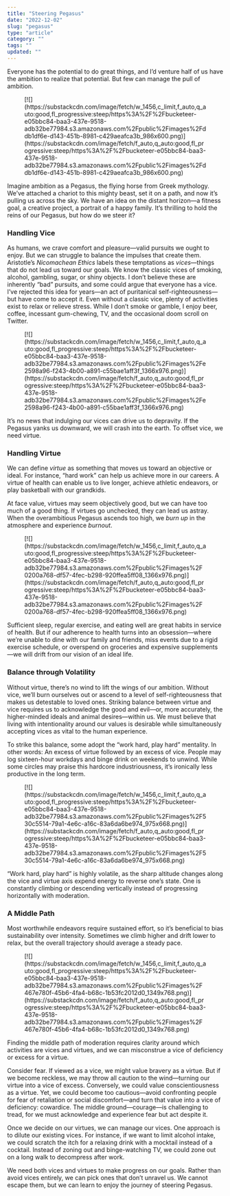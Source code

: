 ```yaml
---
title: "Steering Pegasus"
date: "2022-12-02"
slug: "pegasus"
type: "article"
category: ""
tags: ""
updated: ""
---
```


Everyone has the potential to do great things, and I’d venture half of us have the ambition to realize that potential. But few can manage the pull of ambition.

<figure class="wp-block-image">[![](https://substackcdn.com/image/fetch/w_1456,c_limit,f_auto,q_auto:good,fl_progressive:steep/https%3A%2F%2Fbucketeer-e05bbc84-baa3-437e-9518-adb32be77984.s3.amazonaws.com%2Fpublic%2Fimages%2Fddb1df6e-d143-451b-8981-c429aeafca3b_986x600.png)](https://substackcdn.com/image/fetch/f_auto,q_auto:good,fl_progressive:steep/https%3A%2F%2Fbucketeer-e05bbc84-baa3-437e-9518-adb32be77984.s3.amazonaws.com%2Fpublic%2Fimages%2Fddb1df6e-d143-451b-8981-c429aeafca3b_986x600.png)</figure>Imagine ambition as a Pegasus, the flying horse from Greek mythology. We’ve attached a chariot to this mighty beast, set it on a path, and now it’s pulling us across the sky. We have an idea on the distant horizon—a fitness goal, a creative project, a portrait of a happy family. It’s thrilling to hold the reins of our Pegasus, but how do we steer it?

### Handling Vice

As humans, we crave comfort and pleasure—valid pursuits we ought to enjoy. But we can struggle to balance the impulses that create them. Aristotle’s *Nicomachean Ethics* labels these temptations as *vices*—things that do not lead us toward our goals. We know the classic vices of smoking, alcohol, gambling, sugar, or shiny objects. I don’t believe these are inherently “bad” pursuits, and some could argue that everyone has a vice. I’ve rejected this idea for years—an act of puritanical self-righteousness—but have come to accept it. Even without a classic vice, plenty of activities exist to relax or relieve stress. While I don’t smoke or gamble, I enjoy beer, coffee, incessant gum-chewing, TV, and the occasional doom scroll on Twitter.

<figure class="wp-block-image">[![](https://substackcdn.com/image/fetch/w_1456,c_limit,f_auto,q_auto:good,fl_progressive:steep/https%3A%2F%2Fbucketeer-e05bbc84-baa3-437e-9518-adb32be77984.s3.amazonaws.com%2Fpublic%2Fimages%2Fe2598a96-f243-4b00-a891-c55bae1aff3f_1366x976.png)](https://substackcdn.com/image/fetch/f_auto,q_auto:good,fl_progressive:steep/https%3A%2F%2Fbucketeer-e05bbc84-baa3-437e-9518-adb32be77984.s3.amazonaws.com%2Fpublic%2Fimages%2Fe2598a96-f243-4b00-a891-c55bae1aff3f_1366x976.png)</figure>It’s no news that indulging our vices can drive us to depravity. If the Pegasus yanks us downward, we will crash into the earth. To offset vice, we need virtue.

### Handling Virtue

We can define *virtue* as something that moves us toward an objective or ideal. For instance, “hard work” can help us achieve more in our careers. A virtue of health can enable us to live longer, achieve athletic endeavors, or play basketball with our grandkids.

At face value, virtues may seem objectively good, but we can have too much of a good thing. If virtues go unchecked, they can lead us astray. When the overambitious Pegasus ascends too high, we *burn up* in the atmosphere and experience *burnout*.

<figure class="wp-block-image">[![](https://substackcdn.com/image/fetch/w_1456,c_limit,f_auto,q_auto:good,fl_progressive:steep/https%3A%2F%2Fbucketeer-e05bbc84-baa3-437e-9518-adb32be77984.s3.amazonaws.com%2Fpublic%2Fimages%2F0200a768-df57-4fec-b298-920ffea5ff08_1366x976.png)](https://substackcdn.com/image/fetch/f_auto,q_auto:good,fl_progressive:steep/https%3A%2F%2Fbucketeer-e05bbc84-baa3-437e-9518-adb32be77984.s3.amazonaws.com%2Fpublic%2Fimages%2F0200a768-df57-4fec-b298-920ffea5ff08_1366x976.png)</figure>Sufficient sleep, regular exercise, and eating well are great habits in service of health. But if our adherence to health turns into an obsession—where we’re unable to dine with our family and friends, miss events due to a rigid exercise schedule, or overspend on groceries and expensive supplements—we will drift from our vision of an ideal life.

### Balance through Volatility

Without virtue, there’s no wind to lift the wings of our ambition. Without vice, we’ll burn ourselves out or ascend to a level of self-righteousness that makes us detestable to loved ones. Striking balance between virtue and vice requires us to acknowledge the good and evil—or, more accurately, the higher-minded ideals and animal desires—within us. We must believe that living with intentionality around our values is desirable while simultaneously accepting vices as vital to the human experience.

To strike this balance, some adopt the “work hard, play hard” mentality. In other words: An excess of virtue followed by an excess of vice. People may log sixteen-hour workdays and binge drink on weekends to unwind. While some circles may praise this hardcore industriousness, it’s ironically less productive in the long term.

<figure class="wp-block-image">[![](https://substackcdn.com/image/fetch/w_1456,c_limit,f_auto,q_auto:good,fl_progressive:steep/https%3A%2F%2Fbucketeer-e05bbc84-baa3-437e-9518-adb32be77984.s3.amazonaws.com%2Fpublic%2Fimages%2F530c5514-79a1-4e6c-a16c-83a6da6be974_975x668.png)](https://substackcdn.com/image/fetch/f_auto,q_auto:good,fl_progressive:steep/https%3A%2F%2Fbucketeer-e05bbc84-baa3-437e-9518-adb32be77984.s3.amazonaws.com%2Fpublic%2Fimages%2F530c5514-79a1-4e6c-a16c-83a6da6be974_975x668.png)</figure>“Work hard, play hard” is highly volatile, as the sharp altitude changes along the vice and virtue axis expend energy to reverse one’s state. One is constantly climbing or descending vertically instead of progressing horizontally with moderation.

### A Middle Path

Most worthwhile endeavors require sustained effort, so it’s beneficial to bias sustainability over intensity. Sometimes we climb higher and drift lower to relax, but the overall trajectory should average a steady pace.

<figure class="wp-block-image">[![](https://substackcdn.com/image/fetch/w_1456,c_limit,f_auto,q_auto:good,fl_progressive:steep/https%3A%2F%2Fbucketeer-e05bbc84-baa3-437e-9518-adb32be77984.s3.amazonaws.com%2Fpublic%2Fimages%2F467e780f-45b6-4fa4-b68c-1b53fc2012d0_1349x768.png)](https://substackcdn.com/image/fetch/f_auto,q_auto:good,fl_progressive:steep/https%3A%2F%2Fbucketeer-e05bbc84-baa3-437e-9518-adb32be77984.s3.amazonaws.com%2Fpublic%2Fimages%2F467e780f-45b6-4fa4-b68c-1b53fc2012d0_1349x768.png)</figure>Finding the middle path of moderation requires clarity around which activities are vices and virtues, and we can misconstrue a vice of deficiency or excess for a virtue.

Consider fear. If viewed as a vice, we might value bravery as a virtue. But if we become reckless, we may throw all caution to the wind—turning our virtue into a vice of excess. Conversely, we could value conscientiousness as a virtue. Yet, we could become too cautious—avoid confronting people for fear of retaliation or social discomfort—and turn that value into a vice of deficiency: cowardice. The middle ground—courage—is challenging to tread, for we must acknowledge and experience fear but act despite it.

Once we decide on our virtues, we can manage our vices. One approach is to dilute our existing vices. For instance, if we want to limit alcohol intake, we could scratch the itch for a relaxing drink with a mocktail instead of a cocktail. Instead of zoning out and binge-watching TV, we could zone out on a long walk to decompress after work.

We need both vices and virtues to make progress on our goals. Rather than avoid vices entirely, we can pick ones that don’t unravel us. We cannot escape them, but we can learn to enjoy the journey of steering Pegasus.